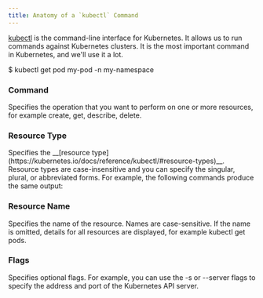 ```yaml
---
title: Anatomy of a `kubectl` Command
---
```


[kubectl](https://kubernetes.io/docs/reference/kubectl/) is the command-line interface for Kubernetes. It allows us to run commands against Kubernetes clusters. It is the most important command in Kubernetes, and we'll use it a lot.

<div class="relative">
   <!-- Command Bar -->
   <div class="bg-gray-100 dark:bg-gray-900 p-4 rounded-xl flex items-center text-lg sm:text-xl overflow-x-auto">
      <span class="mr-2">$</span>
      <span id="cmd-base" class="command-part text-blue-400 font-bold whitespace-nowrap">kubectl</span>
      <span class="mx-2"></span>
      <span id="cmd-action" class="command-part text-green-400 font-bold whitespace-nowrap">get</span>
      <span class="mx-2"></span>
      <span id="cmd-type" class="command-part text-purple-400 font-bold whitespace-nowrap">pod</span>
      <span class="mx-2"></span>
      <span id="cmd-name" class="command-part text-red-400 font-bold whitespace-nowrap">my-pod</span>
      <span class="mx-2"></span>
      <span id="cmd-flags" class="command-part text-orange-400 font-bold whitespace-nowrap">-n my-namespace</span>
   </div>
   <!-- Explanations Grid -->
   <div id="explanation-grid" class="mt-12 grid grid-cols-1 sm:grid-cols-2 lg:grid-cols-2 gap-6">
      <!-- Action -->
      <div id="label-action" class="label-box text-center p-4 border !border-green-400 rounded-lg">
         <h3 class="font-bold !text-green-400">Command</h3>
         <p class="text-green-400 mt-1">Specifies the operation that you want to perform on one or more resources, for example create, get, describe, delete.</p>
      </div>
      <!-- Resource Type -->
      <div id="label-type" class="label-box text-center p-4 border !border-purple-400 rounded-lg">
         <h3 class="font-bold !text-purple-400">Resource Type</h3>
         <p class="text-purple-400 mt-1">Specifies the __[resource type](https://kubernetes.io/docs/reference/kubectl/#resource-types)__. Resource types are case-insensitive and you can specify the singular, plural, or abbreviated forms. For example, the following commands produce the same output:</p>
      </div>
      <!-- Resource Name -->
      <div id="label-name" class="label-box text-center p-4 border !border-red-400 rounded-lg">
         <h3 class="font-bold !text-red-400">Resource Name</h3>
         <p class="text-red-400 mt-1">Specifies the name of the resource. Names are case-sensitive. If the name is omitted, details for all resources are displayed, for example kubectl get pods.</p>
      </div>
      <!-- Flags -->
      <div id="label-flags" class="label-box text-center p-4 border !border-orange-400 rounded-lg">
         <h3 class="font-bold !text-orange-400">Flags</h3>
         <p class="text-orange-400 mt-1">Specifies optional flags. For example, you can use the -s or --server flags to specify the address and port of the Kubernetes API server.</p>
      </div>
   </div>
</div>
